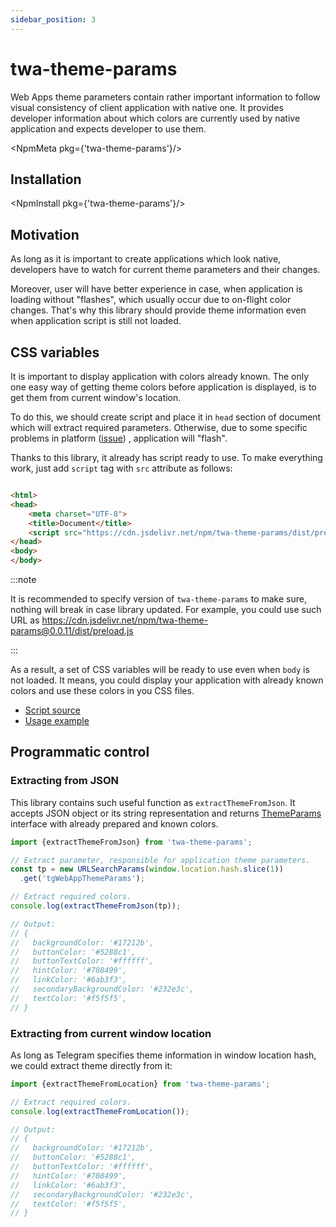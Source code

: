 ```yaml
---
sidebar_position: 3
---
```


# twa-theme-params

Web Apps theme parameters contain rather important information to follow visual
consistency of client application with native one. It provides developer
information about which colors are currently used by native application and
expects developer to use them.

<NpmMeta pkg={'twa-theme-params'}/>

## Installation

<NpmInstall pkg={'twa-theme-params'}/>

## Motivation

As long as it is important to create applications which look native, developers
have to watch for current theme parameters and their changes.

Moreover, user will have better experience in case, when application is loading
without "flashes", which usually occur due to on-flight color changes. That's
why this library should provide theme information even when application script
is still not loaded.

## CSS variables

It is important to display application with colors already known. The only one
easy way of getting theme colors before application is displayed, is to get them
from current window's location.

To do this, we should create script and place it in `head` section of document
which will extract required parameters. Otherwise, due to some specific problems
in platform ([issue](https://github.com/Telegram-Web-Apps/twa/issues/12))
, application will "flash".

Thanks to this library, it already has script ready to use. To make
everything work, just add `script` tag with `src` attribute as follows:

```html

<html>
<head>
    <meta charset="UTF-8">
    <title>Document</title>
    <script src="https://cdn.jsdelivr.net/npm/twa-theme-params/dist/preload.js"></script>
</head>
<body>
</body>
```

:::note

It is recommended to specify version of `twa-theme-params` to make sure,
nothing will break in case library updated. For example, you could use
such URL as https://cdn.jsdelivr.net/npm/twa-theme-params@0.0.11/dist/preload.js

:::

As a result, a set of CSS variables will be ready to use even when `body` is not
loaded. It means, you could display your application with already known colors
and use these colors in you CSS files.

- [Script source](https://github.com/Telegram-Web-Apps/twa/blob/master/packages/theme-params/src/preload/utils.ts)
- [Usage example](https://github.com/Telegram-Web-Apps/twa/blob/master/packages/theme-params/preview.html)

## Programmatic control

### Extracting from JSON

This library contains such useful function as `extractThemeFromJson`. It accepts
JSON object or its string representation and
returns [ThemeParams](https://github.com/Telegram-Web-Apps/twa/blob/master/packages/theme-params/src/types.ts#L7)
interface with already prepared and known colors.

```typescript
import {extractThemeFromJson} from 'twa-theme-params';

// Extract parameter, responsible for application theme parameters.
const tp = new URLSearchParams(window.location.hash.slice(1))
  .get('tgWebAppThemeParams');

// Extract required colors.
console.log(extractThemeFromJson(tp));

// Output:
// {
//   backgroundColor: '#17212b',
//   buttonColor: '#5288c1',
//   buttonTextColor: '#ffffff',
//   hintColor: '#708499',
//   linkColor: '#6ab3f3',
//   secondaryBackgroundColor: '#232e3c',
//   textColor: '#f5f5f5',
// }
```

### Extracting from current window location

As long as Telegram specifies theme information in window location hash, we
could extract theme directly from it:

```typescript
import {extractThemeFromLocation} from 'twa-theme-params';

// Extract required colors.
console.log(extractThemeFromLocation());

// Output:
// {
//   backgroundColor: '#17212b',
//   buttonColor: '#5288c1',
//   buttonTextColor: '#ffffff',
//   hintColor: '#708499',
//   linkColor: '#6ab3f3',
//   secondaryBackgroundColor: '#232e3c',
//   textColor: '#f5f5f5',
// }
```

